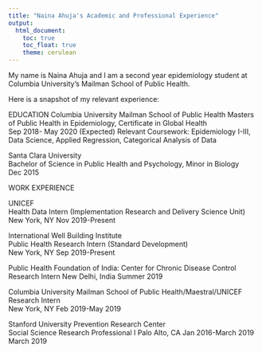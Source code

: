 ```yaml
---
title: "Naina Ahuja's Academic and Professional Experience"
output: 
  html_document:
    toc: true
    toc_float: true
    theme: cerulean
---
```


My name is Naina Ahuja and I am a second year epidemiology student at Columbia University's Mailman School of Public Health.

Here is a snapshot of my relevant experience:

EDUCATION
Columbia University Mailman School of Public Health					                            Masters of Public Health in Epidemiology, Certificate in Global Health         
Sep 2018- May 2020 (Expected)
Relevant Coursework: Epidemiology I-III, Data Science, Applied Regression, Categorical Analysis of Data

Santa Clara University 			                                          			           
Bachelor of Science in Public Health and Psychology, Minor in Biology 			        
Dec 2015	

WORK EXPERIENCE

UNICEF 		             						
Health Data Intern (Implementation Research and Delivery Science Unit)			        
New York, NY
Nov 2019-Present

International Well Building Institute 		             						
Public Health Research Intern (Standard Development)	
New York, NY
Sep 2019-Present
 	
Public Health Foundation of India: Center for Chronic Disease Control			         
Research Intern	
New Delhi, India
Summer 2019

Columbia University Mailman School of Public Health/Maestral/UNICEF		             
Research Intern		
New York, NY
Feb 2019-May 2019

Stanford University Prevention Research Center  	  
Social Science Research Professional I
Palo Alto, CA
Jan 2016-March 2019 March 2019          	               




